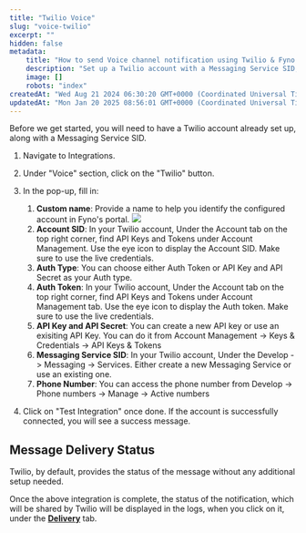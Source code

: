 ```yaml
---
title: "Twilio Voice"
slug: "voice-twilio"
excerpt: ""
hidden: false
metadata:
    title: "How to send Voice channel notification using Twilio & Fyno | Help Document"
    description: "Set up a Twilio account with a Messaging Service SID, then navigate to Integrations, select Twilio under the Voice section, fill in the required details, and test the integration to ensure successful connection and message delivery status tracking."
    image: []
    robots: "index"
createdAt: "Wed Aug 21 2024 06:30:20 GMT+0000 (Coordinated Universal Time)"
updatedAt: "Mon Jan 20 2025 08:56:01 GMT+0000 (Coordinated Universal Time)"
---
```


Before we get started, you will need to have a Twilio account already set up, along with a Messaging Service SID.

1. Navigate to Integrations.
2. Under "Voice" section, click on the "Twilio" button.
3. In the pop-up, fill in:

    1. **Custom name**: Provide a name to help you identify the configured account in Fyno's portal.
       ![](https://fynodocs.s3.ap-south-1.amazonaws.com/images/voice_twilio.png)
    2. **Account SID**: In your Twilio account, Under the Account tab on the top right corner, find API Keys and Tokens under Account Management. Use the eye icon to display the Account SID. Make sure to use the live credentials.
    3. **Auth Type**: You can choose either Auth Token or API Key and API Secret as your Auth type.
    4. **Auth Token**: In your Twilio account, Under the Account tab on the top right corner, find API Keys and Tokens under Account Management tab. Use the eye icon to display the Auth token. Make sure to use the live credentials.
    5. **API Key and API Secret**: You can create a new API key or use an exisiting API Key. You can do it from Account Management -> Keys & Credentials -> API Keys & Tokens
    6. **Messaging Service SID**: In your Twilio account, Under the Develop -> Messaging -> Services. Either create a new Messaging Service or use an existing one.
    7. **Phone Number**: You can access the phone number from Develop -> Phone numbers -> Manage -> Active numbers

4. Click on "Test Integration" once done. If the account is successfully connected, you will see a success message.

## Message Delivery Status

Twilio, by default, provides the status of the message without any additional setup needed.

Once the above integration is complete, the status of the notification, which will be shared by Twilio will be displayed in the logs, when you click on it, under the **[Delivery](./log-details-delivery)** tab.

